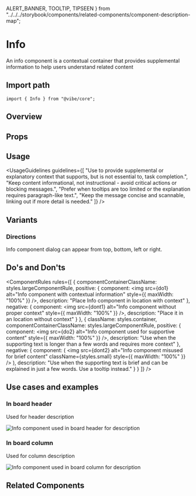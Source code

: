   ALERT_BANNER,
  TOOLTIP,
  TIPSEEN
} from "../../../storybook/components/related-components/component-description-map";

<Meta of={InfoStories} />

# Info

An info component is a contextual container that provides supplemental information to help users understand related content

## Import path

```tsx
import { Info } from "@vibe/core";
```

## Overview

<Canvas of={InfoStories.Overview} />

## Props

<PropsTable />

## Usage

<UsageGuidelines
  guidelines={[
    "Use to provide supplemental or explanatory context that supports, but is not essential to, task completion.",
    "Keep content informational, not instructional - avoid critical actions or blocking messages.",
    "Prefer when tooltips are too limited or the explanation requires paragraph-like text.",
    "Keep the message concise and scannable, linking out if more detail is needed."
  ]}
/>

## Variants

### Directions

Info component dialog can appear from top, bottom, left or right.

<Canvas of={InfoStories.Directions} />

## Do's and Don'ts

<ComponentRules
  rules={[
    {
      componentContainerClassName: styles.largeComponentRule,
      positive: {
        component: <img src={do1} alt="Info component with contextual information" style={{ maxWidth: "100%" }} />,
        description: "Place Info component in location with context"
      },
      negative: {
        component: <img src={dont1} alt="Info component without proper context" style={{ maxWidth: "100%" }} />,
        description: "Place it in an location without context"
      }
    },
    {
      className: styles.container,
      componentContainerClassName: styles.largeComponentRule,
      positive: {
        component: <img src={do2} alt="Info component used for supportive content" style={{ maxWidth: "100%" }} />,
        description: "Use when the supporting text is longer than a few words and requires more context"
      },
      negative: {
        component: (
          <img
            src={dont2}
            alt="Info component misused for brief content"
            className={styles.small}
            style={{ maxWidth: "100%" }}
          />
        ),
        description:
          "Use when the supporting text is brief and can be explained in just a few words. Use a tooltip instead."
      }
    }
  ]}
/>

## Use cases and examples

### In board header

Used for header description

<Frame className={styles.useCase}>
  <img src={usecaseboard} alt="Info component used in board header for description" />
</Frame>

### In board column

Used for column description

<Frame className={styles.useCase}>
  <img src={usecasecolumn} alt="Info component used in board column for description" />
</Frame>

## Related Components

<RelatedComponents componentsNames={[]} />
